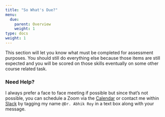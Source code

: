 ```yaml
---
title: "So What's Due?"
menu:
  due:
    parent: Overview
    weight: 1
type: docs
weight: 1
---
```


This section will let you know what must be completed for assessment purposes. You should still do everything else because those items are still expected and you will be scored on those skills eventually on some other course related task.

### Need Help?
I always prefer a face to face meeting if possible but since that's not possible, you can schedule a Zoom via the [Calendar](https://calendly.com/nopiecharts/short30){target="_blank"} or contact me within [Slack](http:/2021edp611.slack.com){target="_blank"} by tagging my name `@Dr. Abhik Roy` in a text box along with your message.